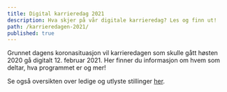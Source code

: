 ```yaml
---
title: Digital karrieredag 2021
description: Hva skjer på vår digitale karrieredag? Les og finn ut!
path: /karrieredagen-2021/
published: true
---
```



Grunnet dagens koronasituasjon vil karrieredagen som skulle gått høsten 2020 gå
digitalt 12. februar 2021. Her finner du informasjon om hvem som deltar, hva
programmet er og mer!

<Attendees title="Bedrifter som deltar" />

Se også oversikten over ledige og utlyste stillinger [her](/jobb/).
